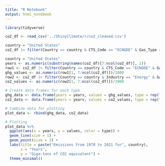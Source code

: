 ```yaml
---
title: "R Notebook"
output: html_notebook
---
```


```r
library(tidyverse)
```

```r
co2_df <- read_csv('../ShinyClimate/r/co2_cleaned.csv')
```

```r
country = "United States"
co2_df |> filter(Country == country & CTS_Code == "ECNGDE" & Gas_Type == "Greenhouse gas")
```
```r
country = "United States"
years <- as.numeric(substring(names(co2_df)[7:ncol(co2_df)], 2))
row1 <- co2_df |> filter(Country == country & CTS_Code == "ECNGDE" & Gas_Type == "Greenhouse gas")
ghg_values <- as.numeric(row1[1, 7:ncol(co2_df)])/1000
row2 <- co2_df |> filter(Country == country & Industry == "Energy" & Gas_Type == "Carbon dioxide")
co2_values <- as.numeric(row2[1, 7:ncol(co2_df)])/1000

# Create data frames for each type
ghg_data <- data.frame(years = years, values = ghg_values, type = rep("Total", length(ghg_values)))
co2_data <- data.frame(years = years, values = co2_values, type = rep("CO2", length(co2_values)))

# Combine data for plotting
plot_data <- rbind(ghg_data, co2_data)

# Plotting
plot_data %>%
  ggplot(aes(x = years, y = values, color = type)) +
  geom_line(size = 1) +
  geom_point(size = 3) +
  labs(title = paste("Emissions from 1970 to 2021 for", country),
       x = "Years",
       y = "Giga-tons of CO2 equivalent") +
  theme_minimal()

```

